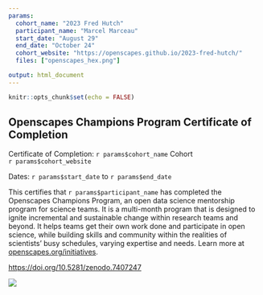 ```yaml
---
params:
  cohort_name: "2023 Fred Hutch"
  participant_name: "Marcel Marceau"
  start_date: "August 29"
  end_date: "October 24"
  cohort_website: "https://openscapes.github.io/2023-fred-hutch/"
  files: ["openscapes_hex.png"]

output: html_document
---
```


```r
knitr::opts_chunk$set(echo = FALSE)
```


## Openscapes Champions Program Certificate of Completion
Certificate of Completion: `r params$cohort_name` Cohort  
`r params$cohort_website`

Dates: `r params$start_date` to `r params$end_date`

This certifies that `r params$participant_name` has completed the Openscapes Champions Program, an open data science mentorship program for science teams. It is a multi-month program that is designed to ignite incremental and sustainable change within research teams and beyond. It helps teams get their own work done and participate in open science, while building skills and community within the realities of scientists’ busy schedules, varying expertise and needs. Learn more at [openscapes.org/initiatives](https://openscapes.org/initiatives).


<https://doi.org/10.5281/zenodo.7407247>

![](openscapes_hex.png) 

